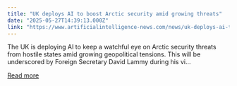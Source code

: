 ```yaml
---
title: "UK deploys AI to boost Arctic security amid growing threats"
date: "2025-05-27T14:39:13.000Z"
link: "https://www.artificialintelligence-news.com/news/uk-deploys-ai-to-boost-arctic-security-amid-growing-threats/"
---
```


The UK is deploying AI to keep a watchful eye on Arctic security threats from hostile states amid growing geopolitical tensions. This will be underscored by Foreign Secretary David Lammy during his vi...

[Read more](https://www.artificialintelligence-news.com/news/uk-deploys-ai-to-boost-arctic-security-amid-growing-threats/)
